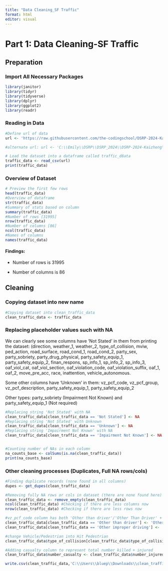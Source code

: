 ```yaml
---
title: "Data Cleaning_SF Traffic"
format: html
editor: visual
---
```


# Part 1: Data Cleaning-SF Traffic

## Preparation

### Import All Necessary Packages

```r
library(janitor)
library(tidyr) 
library(tidyverse) 
library(dplyr) 
library(ggplot2) 
library(readr)
```

### Reading in Data

```r
#Define url of data
url <- 'https://raw.githubusercontent.com/the-codingschool/DSRP-2024-Kaizheng/Aditya-Das-Dev/Project_Code/Data/data_traffic.csv'

#alternate url: url <- 'C:\\Emily\\DSRP\\DSRP_2024\\DSRP-2024-Kaizheng\\Project_Code\\Data\\data_traffic.csv'

# Load the dataset into a dataframe called traffic_d8ata
traffic_data <- read_csv(url)
print(traffic_data)
```

### Overview of Dataset

```r
# Preview the first few rows
head(traffic_data)
#Overview of dataframe
str(traffic_data)
#Summary of stats based on column
summary(traffic_data)
#Number of rows [31995]
nrow(traffic_data)
#Number of columns [86]
ncol(traffic_data) 
#Names of columns
names(traffic_data)
```

#### Findings:

-   Number of rows is 31995

-   Number of columns is 86

## Cleaning

### Copying dataset into new name

```r
#Copying dataset into clean_traffic_data
clean_traffic_data <- traffic_data
```

### Replacing placeholder values such with NA

We can clearly see some columns have 'Not Stated' in them from printing the dataset: (direction, weather_1, weather_2, type_of_collision, mviw, ped_action, road_surface, road_cond_1, road_cond_2, party_sex, party_sobriety, party_drug_physical, party_safety_equip_1, party_safety_equip_2, finan_respons, sp_info_1, sp_info_2, sp_info_3, oaf_viol_cat, oaf_viol_section, oaf_violation_code, oaf_violation_suffix, oaf_1, oaf_2, move_pre_acc, race, inattention, vehicle_autonomous.

Some other columns have 'Unknown' in them: vz_pcf_code, vz_pcf_group, vz_pcf_description, party_safety_equip_1, party_safety_equip_2

Other types: party_sobriety (Impairment Not Known) and party_safety_equip_1 (Not required)

```r
#Replacing string 'Not Stated' with NA
clean_traffic_data[clean_traffic_data == 'Not Stated'] <- NA
#Replacing string 'Not Stated' with Unknown
clean_traffic_data[clean_traffic_data == 'Unknown'] <- NA
#Replacing string 'Impairment Not Known' with NA 
clean_traffic_data[clean_traffic_data == 'Impairment Not Known'] <- NA


#Counting number of NAs in each column
na_counts_base <- colSums(is.na(clean_traffic_data))
print(na_counts_base)
```

### Other cleaning processes (Duplicates, Full NA rows/cols)

```r
#Finding duplicate records (none found in all columns)
dupes <- get_dupes(clean_traffic_data)

#Removing fully NA rows or cols in dataset (there are none found here)
clean_traffic_data <- remove_empty(clean_traffic_data)
ncol(clean_traffic_data) #Checking if there are less columns now
nrow(clean_traffic_data) #Checking if there are less rows now

#vz_pcf_code column has both 'Other than driver'/'Other Than Driver' + 'Other improper driving'/'Other Improper Driving'
clean_traffic_data[clean_traffic_data == 'Other than driver'] <- 'Other Than Driver'
clean_traffic_data[clean_traffic_data == 'Other improper driving'] <- 'Other Improper Driving'

#change Vehicle/Pedestrian into Hit Pedestrian
clean_traffic_data$type_of_collision[clean_traffic_data$type_of_collision == 'Vehicle/Pedestrian'] <- 'Hit Pedestrian'

```

```r
#Adding casualty column to represent total number killed + injured
clean_traffic_data$number_casualty <- clean_traffic_data$number_injured + clean_traffic_data$number_killed
```

```r
write.csv(clean_traffic_data,'C:\\Users\\bluep\\Downloads\\clean_traffic_data.csv', row.names = FALSE)
```

